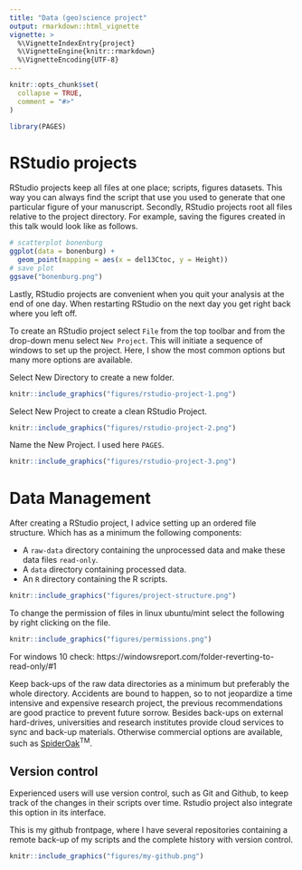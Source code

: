 ```yaml
---
title: "Data (geo)science project"
output: rmarkdown::html_vignette
vignette: >
  %\VignetteIndexEntry{project}
  %\VignetteEngine{knitr::rmarkdown}
  %\VignetteEncoding{UTF-8}
---
```


```r
knitr::opts_chunk$set(
  collapse = TRUE,
  comment = "#>"
)
```

```r
library(PAGES)
```


# RStudio projects

RStudio projects keep all files at one place; scripts, figures datasets. This way you can always find the script that use you used to generate that one particular figure of your manuscript. Secondly, RStudio projects root all files relative to the project directory. For example, saving the figures created in this talk would look like as follows.

``` r
# scatterplot bonenburg 
ggplot(data = bonenburg) +
  geom_point(mapping = aes(x = del13Ctoc, y = Height)) 
# save plot  
ggsave("bonenburg.png")
```

Lastly, RStudio projects are convenient when you quit your analysis at the end of one day. When restarting RStudio on the next day you get right back where you left off.

To create an RStudio project select `File` from the top toolbar and from the drop-down menu select `New Project`. This will initiate a sequence of windows to set up the project. Here, I show the most common options but many more options are available.

Select New Directory to create a new folder.

```r
knitr::include_graphics("figures/rstudio-project-1.png")
```

Select New Project to create a clean RStudio Project.

```r
knitr::include_graphics("figures/rstudio-project-2.png")
```

Name the New Project. I used here `PAGES`.

```r
knitr::include_graphics("figures/rstudio-project-3.png")
```


# Data Management

After creating a RStudio project, I advice setting up an ordered file structure. Which has as a minimum the following components:

- A `raw-data` directory containing the unprocessed data and make these data files `read-only`.
- A `data` directory containing processed data.
- An `R` directory containing the R scripts.


```r
knitr::include_graphics("figures/project-structure.png")
```

To change the permission of files in linux ubuntu/mint select the following by right clicking on the file.

```r
knitr::include_graphics("figures/permissions.png")
```

For windows 10 check: https://windowsreport.com/folder-reverting-to-read-only/#1

Keep back-ups of the raw data directories as a minimum but preferably the whole directory. Accidents are bound to happen, so to not jeopardize a time intensive and expensive research project, the previous recommendations are good practice to prevent future sorrow. Besides back-ups on external hard-drives, universities and research institutes provide cloud services to sync and back-up materials. Otherwise commercial options are available, such as [SpiderOak](https://spideroak.com/one/)^TM^.


## Version control


Experienced users will use version control, such as Git and Github, to keep track of the changes in their scripts over time. Rstudio project also integrate this option in its interface.

This is my github frontpage, where I have several repositories containing a remote back-up of my scripts and the complete history with version control.


```r
knitr::include_graphics("figures/my-github.png")
```


